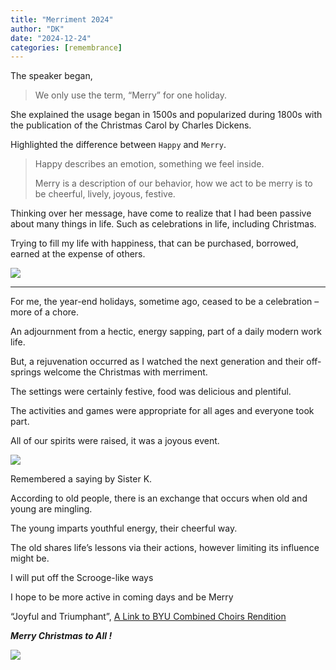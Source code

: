 ```yaml
---
title: "Merriment 2024"
author: "DK"
date: "2024-12-24"
categories: [remembrance]
---
```


The speaker began,

> We only use the term, "Merry" for one holiday.

She explained the usage began in 1500s and popularized during 1800s with the publication of the Christmas Carol by Charles Dickens.

Highlighted the difference between `Happy` and `Merry`.

> Happy describes an emotion, something we feel inside.
>
> Merry is a description of our behavior, how we act to be merry is to be cheerful, lively, joyous, festive.

Thinking over her message, have come to realize that I had been passive about many things in life. Such as celebrations in life, including Christmas. 

Trying to fill my life with happiness, that can be purchased, borrowed, earned at the expense of others.

![](images/IMG_20241221_180544.jpg)

---

For me, the year-end holidays, sometime ago, ceased to be a celebration – more of a chore.

An adjournment from a hectic, energy sapping, part of a daily modern work life.

But, a rejuvenation occurred as I watched the next generation and their off-springs welcome the Christmas with merriment.

The settings were certainly festive, food was delicious and plentiful.

The activities and games were appropriate for all ages and everyone took part.

All of our spirits were raised, it was a joyous event.

![](images/20241223_163120~2.jpg)

Remembered a saying by Sister K.

According to old people, there is an exchange that occurs when old and young are mingling.

The young imparts youthful energy, their cheerful way.

The old shares life's lessons via their actions, however limiting its influence might be.

I will put off the Scrooge-like ways

I hope to be more active in coming days and be Merry

"Joyful and Triumphant", [A Link to BYU Combined Choirs Rendition](https://www.youtube.com/watch?v=WvFVTdkf3kU&list=RDGMEMpBTPDS4vUcNkxDpMWGK7rwVMWvFVTdkf3kU&start_radio=1)

***Merry Christmas to All !***

![](images/IMG_4889.JPG)

